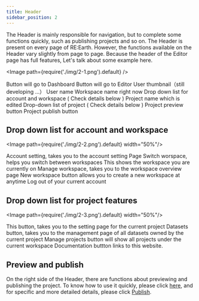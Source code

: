 ```yaml
---
title: Header
sidebar_position: 2
---
```


The Header is mainly responsible for navigation, but to complete some functions quickly, such as publishing projects and so on. The Header is present on every page of RE:Earth. However, the functions available on the Header vary slightly from page to page. Because the header of the Editor page has full features, Let's talk about some example here.

<Image path={require('./img/2-1.png').default} />

<Order>
  <List>
    Button will go to Dashboard
  </List>
  <List>
    Button will go to Editor
  </List>
  <List>
    User thumbnail（still developing ...）
  </List>
  <List>
    User name
  </List>
  <List>
    Workspace name right now
  </List>
  <List>
    Drop down list for account and workspace ( Check details below )
  </List>
  <List>
    Project name which is edited
  </List>
  <List>
    Drop-down list of project ( Check details below )
  </List>
  <List>
    Project preview button
  </List>
  <List>
    Project publish button
  </List>
</Order>

## Drop down list for account and workspace

<Image path={require('./img/2-2.png').default} width="50%"/>

<Order>
  <List>
    Account setting, takes you to the account setting Page
  </List>
  <List>
    Switch worspace, helps you switch between workspaces
  </List>
  <List>
    This shows the workspace you are currently on
  </List>
  <List>
    Manage workspace, takes you to the workspace overview page
  </List>
  <List>
    New workspace button allows you to create a new workspace at anytime
  </List>
  <List>
    Log out of your current account
  </List>
</Order>

## Drop down list for project features

<Image path={require('./img/2-3.png').default} width="50%"/>

<Order>
  <List>
   This button, takes you to the setting page for the current project
  </List>
  <List>
    Datasets button, takes you to the management page of all datasets owned by the current project
  </List>
  <List>
    Manage projects button will show all projects under the current workspace
  </List>
  <List>
    Documentation buttton links to this website.
  </List>
</Order>

## Preview and publish

On the right side of the Header, there are functions about previewing and publishing the project. To know how to use it quickly, please click [here](/user-manual/getting-started/making-your-first-project/publilshing-project), and for specific and more detailed details, please click [Publish](/user-manual/publication/overview).

